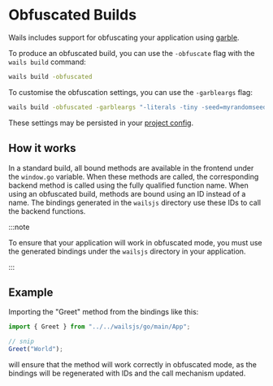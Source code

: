 # Obfuscated Builds

Wails includes support for obfuscating your application using [garble](https://github.com/burrowers/garble).

To produce an obfuscated build, you can use the `-obfuscate` flag with the `wails build` command:

```bash
wails build -obfuscated
```

To customise the obfuscation settings, you can use the `-garbleargs` flag:

```bash
wails build -obfuscated -garbleargs "-literals -tiny -seed=myrandomseed"
```

These settings may be persisted in your [project config](../reference/project-config).

## How it works

In a standard build, all bound methods are available in the frontend under the `window.go` variable. When these methods are called, the corresponding backend method is called using the fully qualified function name. When using an obfuscated build, methods are bound using an ID instead of a name. The bindings generated in the `wailsjs` directory use these IDs to call the backend functions.

:::note


To ensure that your application will work in obfuscated mode, you must use the generated bindings under the `wailsjs` directory in your application.

:::


## Example

Importing the "Greet" method from the bindings like this:

```js
import { Greet } from "../../wailsjs/go/main/App";

// snip
Greet("World");
```

will ensure that the method will work correctly in obfuscated mode, as the bindings will be regenerated with IDs and the call mechanism updated.

